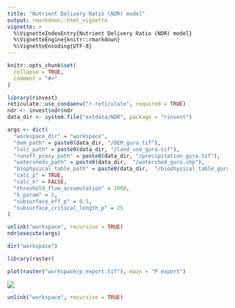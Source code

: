 ```yaml
---
title: "Nutrient Delivery Ratio (NDR) model"
output: rmarkdown::html_vignette
vignette: >
  %\VignetteIndexEntry{Nutrient Delivery Ratio (NDR) model}
  %\VignetteEngine{knitr::rmarkdown}
  %\VignetteEncoding{UTF-8}
---
```


```r
knitr::opts_chunk$set(
  collapse = TRUE,
  comment = "#>"
)
```

```r
library(rinvest)
reticulate::use_condaenv("r-reticulate", required = TRUE)
ndr <- invest$ndr$ndr
data_dir <- system.file("extdata/NDR", package = "rinvest")

args <- dict(
  "workspace_dir" = "workspace",
  "dem_path" = paste0(data_dir, "/DEM_gura.tif"),
  "lulc_path" = paste0(data_dir, "/land_use_gura.tif"),
  "runoff_proxy_path" = paste0(data_dir, "/precipitation_gura.tif"),
  "watersheds_path" = paste0(data_dir,  "/watershed_gura.shp"),
  "biophysical_table_path" = paste0(data_dir,  "/biophysical_table_gura.csv"),
  "calc_p" = TRUE,
  "calc_n" = FALSE,
  "threshold_flow_accumulation" = 1000,
  "k_param" = 2,
  "subsurface_eff_p" = 0.5,
  "subsurface_critical_length_p" = 25
)

unlink("workspace", recursive = TRUE)
ndr$execute(args)
```

```r
dir("workspace")
```

```r
library(raster)

plot(raster("workspace/p_export.tif"), main = "P export")
```

![](README-unnamed-chunk-3-1.png)

```r
unlink("workspace", recursive = TRUE)
```
